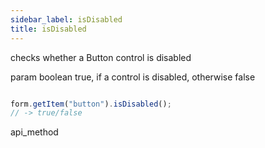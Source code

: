 ```yaml
---
sidebar_label: isDisabled
title: isDisabled
---
```



          


<Short>
 checks whether a Button control is disabled



</Short>



param   boolean     true, if a control is disabled, otherwise false

~~~js

form.getItem("button").isDisabled();
// -> true/false


~~~
 api_method

<Descr>






</Descr>

